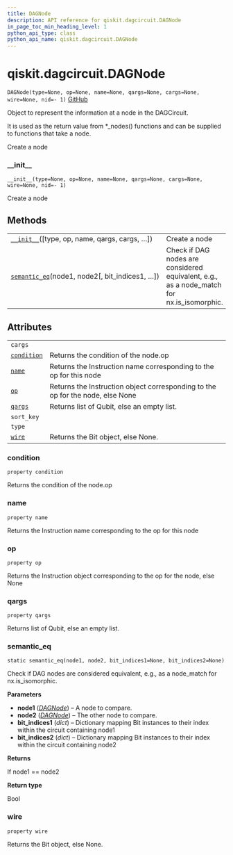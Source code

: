 ```yaml
---
title: DAGNode
description: API reference for qiskit.dagcircuit.DAGNode
in_page_toc_min_heading_level: 1
python_api_type: class
python_api_name: qiskit.dagcircuit.DAGNode
---
```


# qiskit.dagcircuit.DAGNode

<span id="qiskit.dagcircuit.DAGNode" />

`DAGNode(type=None, op=None, name=None, qargs=None, cargs=None, wire=None, nid=- 1)` [GitHub](https://github.com/qiskit/qiskit/tree/stable/0.18/qiskit/dagcircuit/dagnode.py "view source code")

Object to represent the information at a node in the DAGCircuit.

It is used as the return value from \*\_nodes() functions and can be supplied to functions that take a node.

Create a node

### \_\_init\_\_

<span id="qiskit.dagcircuit.DAGNode.__init__" />

`__init__(type=None, op=None, name=None, qargs=None, cargs=None, wire=None, nid=- 1)`

Create a node

## Methods

|                                                                                                                                    |                                                                                             |
| ---------------------------------------------------------------------------------------------------------------------------------- | ------------------------------------------------------------------------------------------- |
| [`__init__`](#qiskit.dagcircuit.DAGNode.__init__ "qiskit.dagcircuit.DAGNode.__init__")(\[type, op, name, qargs, cargs, …])         | Create a node                                                                               |
| [`semantic_eq`](#qiskit.dagcircuit.DAGNode.semantic_eq "qiskit.dagcircuit.DAGNode.semantic_eq")(node1, node2\[, bit\_indices1, …]) | Check if DAG nodes are considered equivalent, e.g., as a node\_match for nx.is\_isomorphic. |

## Attributes

|                                                                                           |                                                                                |
| ----------------------------------------------------------------------------------------- | ------------------------------------------------------------------------------ |
| `cargs`                                                                                   |                                                                                |
| [`condition`](#qiskit.dagcircuit.DAGNode.condition "qiskit.dagcircuit.DAGNode.condition") | Returns the condition of the node.op                                           |
| [`name`](#qiskit.dagcircuit.DAGNode.name "qiskit.dagcircuit.DAGNode.name")                | Returns the Instruction name corresponding to the op for this node             |
| [`op`](#qiskit.dagcircuit.DAGNode.op "qiskit.dagcircuit.DAGNode.op")                      | Returns the Instruction object corresponding to the op for the node, else None |
| [`qargs`](#qiskit.dagcircuit.DAGNode.qargs "qiskit.dagcircuit.DAGNode.qargs")             | Returns list of Qubit, else an empty list.                                     |
| `sort_key`                                                                                |                                                                                |
| `type`                                                                                    |                                                                                |
| [`wire`](#qiskit.dagcircuit.DAGNode.wire "qiskit.dagcircuit.DAGNode.wire")                | Returns the Bit object, else None.                                             |

### condition

<span id="qiskit.dagcircuit.DAGNode.condition" />

`property condition`

Returns the condition of the node.op

### name

<span id="qiskit.dagcircuit.DAGNode.name" />

`property name`

Returns the Instruction name corresponding to the op for this node

### op

<span id="qiskit.dagcircuit.DAGNode.op" />

`property op`

Returns the Instruction object corresponding to the op for the node, else None

### qargs

<span id="qiskit.dagcircuit.DAGNode.qargs" />

`property qargs`

Returns list of Qubit, else an empty list.

### semantic\_eq

<span id="qiskit.dagcircuit.DAGNode.semantic_eq" />

`static semantic_eq(node1, node2, bit_indices1=None, bit_indices2=None)`

Check if DAG nodes are considered equivalent, e.g., as a node\_match for nx.is\_isomorphic.

**Parameters**

*   **node1** ([*DAGNode*](#qiskit.dagcircuit.DAGNode "qiskit.dagcircuit.DAGNode")) – A node to compare.
*   **node2** ([*DAGNode*](#qiskit.dagcircuit.DAGNode "qiskit.dagcircuit.DAGNode")) – The other node to compare.
*   **bit\_indices1** (*dict*) – Dictionary mapping Bit instances to their index within the circuit containing node1
*   **bit\_indices2** (*dict*) – Dictionary mapping Bit instances to their index within the circuit containing node2

**Returns**

If node1 == node2

**Return type**

Bool

### wire

<span id="qiskit.dagcircuit.DAGNode.wire" />

`property wire`

Returns the Bit object, else None.

